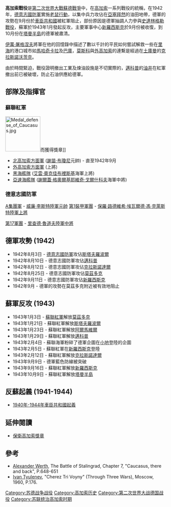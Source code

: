 {{infobox military conflict
| conflict    = 高加索戰役
| partof      = [[第二次世界大战|第二次世界大战]][[苏德战争|苏德战争]] 
| image       = [[File:Bundesarchiv_Bild_101I-031-2417-09,_Russland,_Kaukasus,_Gebirgsjäger.jpg|300px]]
| caption     = 面臨高加索[[厄爾布魯士山|厄爾布魯士山]]的德軍山地獵兵
| date        = 1942年7月25日 – 1944年5月12日
| place       = {{USSR}}[[大高加索山脉|大高加索地区]]  
| territory   = 
| result      = 苏联胜利，轴心国于1943年撤离该地区。
| status      = 
| combatant1  = {{flagcountry|Nazi Germany}}<br>{{flagicon|Romania}} [[罗马尼亚王国|罗马尼亚王国]]<br>{{flag|Kingdom of Italy}}
| combatant2  = {{flag|Soviet Union|1923}}
| commander1  = {{flagicon|Nazi Germany}} [[威廉·利斯特|威廉·利斯特]]<br>{{flagicon|Nazi Germany}} [[埃瓦尔德·冯·克莱斯特|埃瓦尔德·冯·克莱斯特]]<br>{{flagicon|Nazi Germany}} [[理查德·鲁奥夫|理查德·鲁奥夫]]<br>{{flagicon|Romania}} [[彼得·杜米特雷斯庫|彼得·杜米特雷斯庫]]
----
{{flagicon image|Flag of Mountain ASSR (1921-1924).svg}} {{le|哈桑·伊拉索洛夫|Hasan Israilov}}<br>{{flagicon image|Flag of Mountain ASSR (1921-1924).svg}} {{le|邁爾別克·謝里波夫|Mairbek Sheripov}}
| commander2  = {{flagicon|Soviet Union|1923}} [[謝苗·米哈伊洛維奇·布瓊尼|謝苗·布瓊尼]]<br>{{flagicon|Soviet Union|1923}} [[伊万·弗拉基米罗维奇·秋列涅夫|伊万·秋列涅夫]]<br>{{flagicon|Soviet Union|1923}} [[伊万·叶菲莫维奇·彼得罗夫|伊万·彼得罗夫]]<br>{{flagicon|Soviet Union|1923}} {{le|伊萬·伊萬諾維奇·馬斯尼尼科夫|Ivan Maslennikov|伊萬·馬斯尼尼科夫}}<br>{{flagicon|Soviet Union|1923}} [[羅季翁·雅科夫列維奇·馬利諾夫斯基|羅季翁·馬利諾夫斯基]]<br>{{flagicon|Soviet Union|1923}} [[菲利普·謝爾蓋耶維奇·奧克佳布里斯基|菲利普·奧克佳布里斯基]]<br>{{flagicon|Soviet Union|1923}} {{le|列夫·阿納托列維奇·弗拉基米爾斯基|Lev Vladimirsky|列夫·弗拉基米爾斯基}}
| strength1   = '''1942年7月25日：'''<br>170,000名士兵<br>1,130輛戰車<br>4,500門火炮與迫擊炮<br>1,000架飛機
----
'''1943年1月1日：'''<br>760,400名士兵<br>5,290門火炮與迫擊炮<br>700輛戰車<br>530架飛機
| strength2   = '''1942年7月25日：'''<br>112,000名士兵<br>121輛戰車<br>2,160門火炮與迫擊炮<br>230架飛機
----
'''1943年1月1日：'''<br>超過1,000,000名士兵<br>113,341門火炮與迫擊炮<br>1,278輛戰車<br>900架飛機
| casualties1 = 281,000人
| casualties2 = 344,000人
| notes       = 
| campaignbox =
{{Campaignbox Axis-Soviet War}}
{{Campaignbox Crimea and Caucasus}}
}}


'''高加索戰役'''是[[第二次世界大戰|第二次世界大戰]][[蘇德戰爭|蘇德戰爭]]中，在[[高加索|高加索]]一系列戰役的統稱，在1942年，[[德意志國防軍|德意志國防軍]]實施[[老鼠行動|老鼠行動]]，以集中兵力攻佔在[[亞塞拜然|亞塞拜然]]的油田地帶，德軍的攻勢在9月份於[[車臣共和國|車臣共和國]]被紅軍阻止，部份原因是德軍抽調人力參與[[史達林格勒戰役|史達林格勒戰役]]，蘇軍於1943年1月發起反攻，主要軍事中心[[新羅西斯克|新羅西斯克]]於9月份被收復，到10月份在[[塔曼半島|塔曼半島]]的德軍被肅清。

[[伊萬·屠格涅夫|伊萬·屠格涅夫]]將軍在他的回憶錄中描述了數以千計的平民如何嘗試解救一些在[[里海|里海]]的港口城市如[[馬哈奇卡拉|馬哈奇卡拉]]及[[巴庫|巴庫]]，[[莫斯科|莫斯科]]與[[外高加索|外高加索]]的連繫是經過在[[土庫曼|土庫曼]]的[[克拉斯諾沃茨克|克拉斯諾沃茨克]]。

由於時間緊迫，戰役證明撤出工業及煉油設施是不切實際的，[[邁科普|邁科普]]的[[油井|油井]]在紅軍撤出前已被破壞，防止石油供應給德軍。

== 部隊及指揮官 ==
=== 蘇聯紅軍 ===
[[File:Medal_defense_of_Caucasus.jpg|110px]]而獲得獎章]]
*[[北高加索方面軍|北高加索方面軍]] ([[謝苗·布瓊尼|謝苗·布瓊尼]]元帥) - 直至1942年9月
*[[外高加索方面軍|外高加索方面軍]] ({{tsl|en|Ivan Tyulenev|伊萬·圖蘭尼夫}}上將)
*[[黑海艦隊|黑海艦隊]] ([[艾雲·奧克佳布裡斯基|艾雲·奧克佳布裡斯基]]海軍上將)
*[[亞速海艦隊|亞速海艦隊]] ([[謝爾蓋·格奧爾基耶維奇·戈爾什科夫|謝爾蓋·格奧爾基耶維奇·戈爾什科夫]]海軍中將)

=== 德意志國防軍 ===
[[德國A集團軍|A集團軍]] - [[威廉·李斯特|威廉·李斯特]][[陸軍元帥|陸軍元帥]]
[[德國第1裝甲軍團|第1裝甲軍團]] - [[保羅·路德維希·埃瓦爾德·馮·克萊斯特|保羅·路德維希·埃瓦爾德·馮·克萊斯特]][[陸軍上將|陸軍上將]]

[[德國第17軍團|第17軍團]] - [[里查德·魯道夫|里查德·魯道夫]][[陸軍中將|陸軍中將]]
== 德軍攻勢 (1942) ==
{{main|老鼠行動}}
*1942年8月3日 - [[德意志國防軍|德意志國防軍]]攻佔[[斯塔夫羅波爾|斯塔夫羅波爾]]
*1942年8月10日 - 德意志國防軍攻佔[[邁科普|邁科普]]
*1942年8月12日 - 德意志國防軍攻佔[[克拉斯諾達爾|克拉斯諾達爾]]
*1942年8月25日 - 德意志國防軍攻佔[[莫茲多克|莫茲多克]]
*1942年9月11日 - 德意志國防軍攻佔[[新羅西斯克|新羅西斯克]]
*1942年9月 - 德軍的攻勢在莫茲多克附近被有效地阻止

== 蘇軍反攻 (1943) ==
*1943年1月3日 - [[蘇聯紅軍|蘇聯紅軍]]解放[[莫茲多克|莫茲多克]]
*1943年1月21日 - 蘇聯紅軍解放[[斯塔夫羅波爾|斯塔夫羅波爾]]
*1943年1月23日 - 蘇聯紅軍解放[[阿爾馬維爾|阿爾馬維爾]]
*1943年1月29日 - 蘇聯紅軍解放[[邁科普|邁科普]]
*1943年2月4日 - 蘇聯海軍粉碎了德軍企圖在[[小地|小地]]登陸的企圖
*1943年2月5日 - 蘇聯紅軍在[[新羅西斯克|新羅西斯克]]登陸
*1943年2月12日 - 蘇聯紅軍解放[[克拉斯諾達爾|克拉斯諾達爾]]
*1943年9月9日 - 德軍藍色防線被突破
*1943年9月16日 - 蘇聯紅軍解放[[新羅西斯克|新羅西斯克]]
*1943年10月9日 - 蘇聯紅軍解放[[塔曼半島|塔曼半島]]

== 反蘇起義 (1941-1944) ==
*[[1940年-1944年車臣共和國起義|1940年-1944年車臣共和國起義]]

==延伸閱讀==
*[[保衛高加索獎章|保衛高加索獎章]]

== 參考 ==
{{Commonscat|Battle of the Caucasus}}
*[[Alexander_Werth|Alexander Werth]], The Battle of Stalingrad, Chapter 7, "Caucasus, there and back", P.648-651
*[[Ivan_Tyulenev|Ivan Tyulenev]], "Cherez Tri Voyny" (Through Three Wars), Moscow, 1960, P.176.

[[Category:苏德战争战役|Category:苏德战争战役]]
[[Category:高加索历史|Category:高加索历史]]
[[Category:第二次世界大战德国战役|Category:第二次世界大战德国战役]]
[[Category:苏联统治高加索时期|Category:苏联统治高加索时期]]